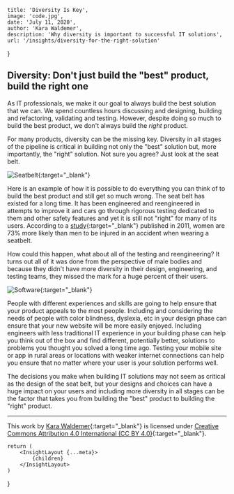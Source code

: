 
    title: 'Diversity Is Key',
    image: 'code.jpg',
    date: 'July 11, 2020',
    author: 'Kara Waldemer',
    description: 'Why diversity is important to successful IT solutions',
    url: '/insights/diversity-for-the-right-solution'
}

## Diversity: Don't just build the "best" product, build the right one

As IT professionals, we make it our goal to always build the best solution that we can. We spend countless hours discussing and designing, building and refactoring, validating and testing. However, despite doing so much to build the best product, we don't always build the *right* product.

For many products, diversity can be the missing key. Diversity in all stages of the pipeline is critical in building not only the "best" solution but, more importantly, the "right" solution. Not sure you agree? Just look at the seat belt.

![Seatbelt](/assets/insights/2020-07-10-diversity-for-the-right-solution/alexandria-gilliott-VBFbVw8kZdI-unsplash.jpg){:target="_blank"}

Here is an example of how it is possible to do everything you can think of to build the best product and still get so much wrong. The seat belt has existed for a long time. It has been engineered and reengineered in attempts to improve it and cars go through rigorous testing dedicated to them and other safety features and yet it is still not "right" for many of its users. According to a [study](https://ajph.aphapublications.org/doi/10.2105/AJPH.2011.300275){:target="_blank"} published in 2011, women are 73% more likely than men to be injured in an accident when wearing a seatbelt.

How could this happen, what about all of the testing and reengineering? It turns out all of it was done from the perspective of male bodies and because they didn't have more diversity in their design, engineering, and testing teams, they missed the mark for a huge percent of their users.

![Software](/assets/insights/2020-07-10-diversity-for-the-right-solution/fotis-fotopoulos-LJ9KY8pIH3E-unsplash.jpg){:target="_blank"}

People with different experiences and skills are going to help ensure that your product appeals to the most people. Including and considering the needs of people with color blindness, dyslexia, etc in your design phase can ensure that your new website will be more easily enjoyed. Including engineers with less traditional IT experience in your building phase can help you think out of the box and find different, potentially better, solutions to problems you thought you solved a long time ago. Testing your mobile site or app in rural areas or locations with weaker internet connections can help you ensure that no matter where your user is your solution performs well.

The decisions you make when building IT solutions may not seem as critical as the design of the seat belt, but your designs and choices can have a huge impact on your users and including more diversity in all stages can be the factor that takes you from building the "best" product to building the "right" product.

***

This work by [Kara Waldemer](https://thegingertechie.com){:target="_blank"} is licensed under [Creative Commons Attribution 4.0 International (CC BY 4.0)](https://creativecommons.org/licenses/by/4.0/){:target="_blank"}.

    return (
        <InsightLayout {...meta}>
            {children}
        </InsightLayout>
    )
}
